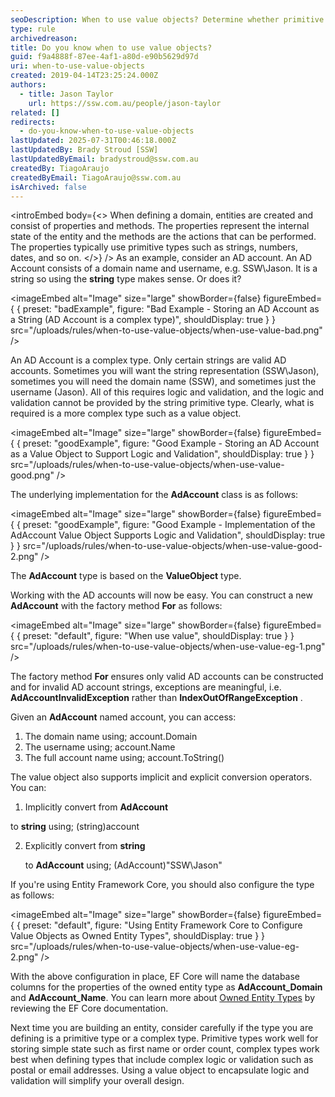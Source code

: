 ```yaml
---
seoDescription: When to use value objects? Determine whether primitive types suffice or complex logic and validation require encapsulation with value objects for simplified design.
type: rule
archivedreason:
title: Do you know when to use value objects?
guid: f9a4888f-87ee-4af1-a80d-e90b5629d97d
uri: when-to-use-value-objects
created: 2019-04-14T23:25:24.000Z
authors:
  - title: Jason Taylor
    url: https://ssw.com.au/people/jason-taylor
related: []
redirects:
  - do-you-know-when-to-use-value-objects
lastUpdated: 2025-07-31T00:46:18.000Z
lastUpdatedBy: Brady Stroud [SSW]
lastUpdatedByEmail: bradystroud@ssw.com.au
createdBy: TiagoAraujo
createdByEmail: TiagoAraujo@ssw.com.au
isArchived: false
---
```


<introEmbed
  body={<>
When defining a domain, entities are created and consist of properties and methods. The properties represent the internal state of the entity and the methods are the actions that can be performed. The properties typically use primitive types such as strings, numbers, dates, and so on.
  </>}
/>
As an example, consider an AD account. An AD Account consists of a domain name and username, e.g. SSW\Jason. It is a string so using the **string** type makes sense. Or does it?

<imageEmbed
  alt="Image"
  size="large"
  showBorder={false}
  figureEmbed={ {
    preset: "badExample",
    figure: "Bad Example - Storing an AD Account as a String (AD Account is a complex type)",
    shouldDisplay: true
  } }
  src="/uploads/rules/when-to-use-value-objects/when-use-value-bad.png"
/>


An AD Account is a complex type. Only certain strings are valid AD accounts. Sometimes you will want the string representation (SSW\Jason), sometimes you will need the domain name (SSW), and sometimes just the username (Jason). All of this requires logic and validation, and the logic and validation cannot be provided by the string primitive type. Clearly, what is required is a more complex type such as a value object.

<imageEmbed
  alt="Image"
  size="large"
  showBorder={false}
  figureEmbed={ {
    preset: "goodExample",
    figure: "Good Example - Storing an AD Account as a Value Object to Support Logic and Validation",
    shouldDisplay: true
  } }
  src="/uploads/rules/when-to-use-value-objects/when-use-value-good.png"
/>


The underlying implementation for the **AdAccount** class is as follows:

<imageEmbed
  alt="Image"
  size="large"
  showBorder={false}
  figureEmbed={ {
    preset: "goodExample",
    figure: "Good Example - Implementation of the AdAccount Value Object Supports Logic and Validation",
    shouldDisplay: true
  } }
  src="/uploads/rules/when-to-use-value-objects/when-use-value-good-2.png"
/>


The **AdAccount** type is based on the **ValueObject** type.

Working with the AD accounts will now be easy. You can construct a new **AdAccount** with the factory method **For** as follows:


<imageEmbed
  alt="Image"
  size="large"
  showBorder={false}
  figureEmbed={ {
    preset: "default",
    figure: "When use value",
    shouldDisplay: true
  } }
  src="/uploads/rules/when-to-use-value-objects/when-use-value-eg-1.png"
/>


The factory method **For** ensures only valid AD accounts can be constructed and for invalid AD account strings, exceptions are meaningful, i.e. **AdAccountInvalidException** rather than **IndexOutOfRangeException** .

Given an **AdAccount** named account, you can access:

1. The domain name using; account.Domain
2. The username using; account.Name
3. The full account name using; account.ToString()

The value object also supports implicit and explicit conversion operators. You can:

1. Implicitly convert from
   **AdAccount**

to
 **string** using; (string)account

2. Explicitly convert from
   **string**

   to
   **AdAccount** using; (AdAccount)"SSW\\Jason"

If you're using Entity Framework Core, you should also configure the type as follows:


<imageEmbed
  alt="Image"
  size="large"
  showBorder={false}
  figureEmbed={ {
    preset: "default",
    figure: "Using Entity Framework Core to Configure Value Objects as Owned Entity Types",
    shouldDisplay: true
  } }
  src="/uploads/rules/when-to-use-value-objects/when-use-value-eg-2.png"
/>


With the above configuration in place, EF Core will name the database columns for the properties of the owned entity type as **AdAccount_Domain** and **AdAccount_Name**. You can learn more about [Owned Entity Types](https://docs.microsoft.com/en-us/ef/core/modeling/owned-entities?WT.mc_id=DT-MVP-33518) by reviewing the EF Core documentation.

Next time you are building an entity, consider carefully if the type you are defining is a primitive type or a complex type. Primitive types work well for storing simple state such as first name or order count, complex types work best when defining types that include complex logic or validation such as postal or email addresses. Using a value object to encapsulate logic and validation will simplify your overall design.
